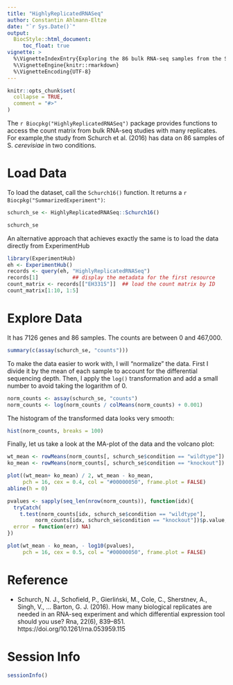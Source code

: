 ```yaml
---
title: "HighlyReplicatedRNASeq"
author: Constantin Ahlmann-Eltze
date: "`r Sys.Date()`"
output: 
  BiocStyle::html_document:
     toc_float: true
vignette: >
  %\VignetteIndexEntry{Exploring the 86 bulk RNA-seq samples from the Schurch et al. (2016) study}
  %\VignetteEngine{knitr::rmarkdown}
  %\VignetteEncoding{UTF-8}
---
```



```r
knitr::opts_chunk$set(
  collapse = TRUE,
  comment = "#>"
)
```

The `r Biocpkg("HighlyReplicatedRNASeq")` package provides functions to access the count matrix from bulk RNA-seq studies with many replicates. For example,the study from Schurch et al. (2016) has data on 86 samples of S. *cerevisiae* in two conditions.

# Load Data

To load the dataset, call the `Schurch16()` function. It returns a `r Biocpkg("SummarizedExperiment")`:

```r
schurch_se <- HighlyReplicatedRNASeq::Schurch16()

schurch_se
```

An alternative approach that achieves exactly the same is to load the data
directly from ExperimentHub

```r
library(ExperimentHub)
eh <- ExperimentHub()
records <- query(eh, "HighlyReplicatedRNASeq")
records[1]           ## display the metadata for the first resource
count_matrix <- records[["EH3315"]]  ## load the count matrix by ID
count_matrix[1:10, 1:5]
```


# Explore Data

It has 7126 genes and 86 samples. The counts are between 0 and 467,000.

```r
summary(c(assay(schurch_se, "counts")))
```

To make the data easier to work with, I will "normalize" the data. First I divide it by the mean of each sample to account for the differential sequencing depth. Then, I apply the `log()` transformation and add a small number to avoid taking the logarithm of 0.

```r
norm_counts <- assay(schurch_se, "counts")
norm_counts <- log(norm_counts / colMeans(norm_counts) + 0.001)
```

The histogram of the transformed data looks very smooth:

```r
hist(norm_counts, breaks = 100)
```


Finally, let us take a look at the MA-plot of the data and the volcano plot:

```r
wt_mean <- rowMeans(norm_counts[, schurch_se$condition == "wildtype"])
ko_mean <- rowMeans(norm_counts[, schurch_se$condition == "knockout"])

plot((wt_mean+ ko_mean) / 2, wt_mean - ko_mean,
     pch = 16, cex = 0.4, col = "#00000050", frame.plot = FALSE)
abline(h = 0)

pvalues <- sapply(seq_len(nrow(norm_counts)), function(idx){
  tryCatch(
    t.test(norm_counts[idx, schurch_se$condition == "wildtype"], 
         norm_counts[idx, schurch_se$condition == "knockout"])$p.value,
  error = function(err) NA)
})

plot(wt_mean - ko_mean, - log10(pvalues),
     pch = 16, cex = 0.5, col = "#00000050", frame.plot = FALSE)
```



# Reference

* Schurch, N. J., Schofield, P., Gierliński, M., Cole, C., Sherstnev, A., Singh, V., … Barton, G. J. (2016). How many biological replicates are needed in an RNA-seq experiment and which differential expression tool should you use? Rna, 22(6), 839–851. https://doi.org/10.1261/rna.053959.115



# Session Info

```r
sessionInfo()
```



